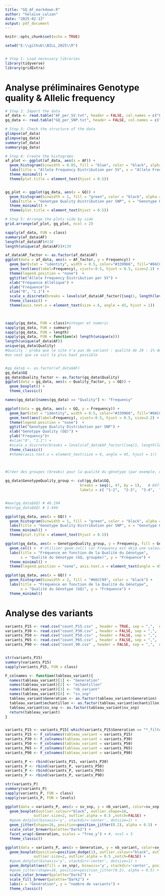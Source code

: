 ```yaml
---
title: "GQ_AF_markdown.R"
author: "heloise_calzan"
date: "2025-02-13"
output: pdf_document
---
```


```r
knitr::opts_chunk$set(echo = TRUE)
```


```r
setwd("E:\\github\\BILL_2025\\R")


# Step 1: Load necessary libraries
library(tidyverse)
library(gridExtra)
```

# Analyse préliminaires Genotype quality & Allelic frequency

```r
# Step 2: Import the data
af_data <- read.table("AF_per_SV.txt", header = FALSE, col.names = c("Frequency", "AF"))
gq_data <- read.table("GQ_per_SNP.txt", header = FALSE, col.names = c("Quality", "GQ"))

# Step 3: Check the structure of the data
glimpse(af_data)
glimpse(gq_data)
summary(af_data)
summary(gq_data)
```



```r
# Step 4: Create the histograms
af_plot <- ggplot(af_data, aes(x = AF)) +
  geom_histogram(binwidth = 0.05, fill = "blue", color = "black", alpha = 0.7) +  # Increased binwidth
  labs(title = "Allele Frequency Distribution per SV", x = "Allele Frequency (AF)", y = "Frequency") +
  theme_minimal() +
  theme(plot.title = element_text(hjust = 0.5))


gq_plot <- ggplot(gq_data, aes(x = GQ)) +
  geom_histogram(binwidth = 1, fill = "green", color = "black", alpha = 0.7) +
  labs(title = "Genotype Quality Distribution per SNP", x = "Genotype Quality (GQ)", y = "Frequency") +
  theme_minimal() +
  theme(plot.title = element_text(hjust = 0.5))

# Step 5: Arrange the plots side by side
grid.arrange(af_plot, gq_plot, ncol = 2)
```

```r
sapply(af_data, FUN = class)
summary(af_data$AF)
length(af_data$AF)#130
length(unique(af_data$AF))#130

af_data$AF_factor <- as.factor(af_data$AF)
ggplot(data = af_data, aes(x = AF_factor, y = Frequency)) +
  geom_bar(stat = "identity", width = 0.5, color="#339966", fill="#66CC99") +
  geom_text(aes(label=Frequency), vjust=-0.5, hjust = 0.5, size=2.2) +
  theme(legend.position = "none")  +
  ggtitle("Allele Frequency Distribution per SV") +
  xlab("Fréquence Allélique") + 
  ylab("Fréquence")+
  xlim("0", "1.1") +
  scale_x_discrete(breaks = levels(af_data$AF_factor)[seq(1, length(levels(af_data$AF_factor)), by = 5)])+
  theme_classic() +
  theme(axis.text.x = element_text(size = 6, angle = 45, hjust = 1)) 
 


sapply(gq_data, FUN = class)#integer et numeric
sapply(gq_data, FUN = summary)
sapply(gq_data, FUN = length)
sapply(gq_data, FUN = function(x) length(unique(x)))
length(unique(af_data$AF))
unique(gq_data$Quality)
#Quality : proba que le site n'a pas de variant : qualité de 20 : 1% de chance qu'il n'y pas de variant
#on veut que ce soit le plus haut possible


#gq_data$ <- as.factor(af_data$AF)
gq_data$GQ
gq_data$Quality_factor <- as.factor(gq_data$Quality)
ggplot(data = gq_data, aes(x = Quality_factor, y = GQ)) +
  geom_boxplot() +
  theme_classic()

names(gq_data)[names(gq_data) == "Quality"] <- "Frequency"

ggplot(data = gq_data, aes(x = GQ, y = Frequency)) +
  geom_bar(stat = "identity", width = 0.5, color="#339966", fill="#66CC99") +
  geom_text(aes(label=Frequency), vjust=-0.5, hjust = 0.5, size=2.2) +
  theme(legend.position = "none")  +
  ggtitle("Genotype Quality Distribution per SNP") +
  xlab("Genotype Quality (GQ)") + 
  ylab("Frequency")+
  #xlim("0", "1.1") +
  #scale_x_discrete(breaks = levels(af_data$AF_factor)[seq(1, length(levels(af_data$AF_factor)), by = 5)])+
  theme_classic() 
  #theme(axis.text.x = element_text(size = 6, angle = 45, hjust = 1)) 
 



```

```r
#Créer des groupes (breaks) pour la qualité du génotype (par exemple, de 1 à 5, 6 à 10, etc.)

gq_data$GenotypeQuality_group <- cut(gq_data$GQ,
                                  breaks = seq(1, 47, by = 1),   # Définir les breaks comme souhaité
                                  labels = c( "1-2",  "2-3",  "3-4",  "4-5",  "5-6",  "6-7",  "7-8",  "8-9",  "9-10", "10-11", "11-12", "12-13", "13-14", "14-15", "15-16", "16-17", "17-18", "18-19", "19-20", "20-21", "21-22", "22-23", "23-24", "24-25", "25-26", "26-27", "27-28", "28-29", "29-30", "30-31", "31-32", "32-33", "33-34", "34-35", "35-36", "36-37", "37-38", "38-39", "39-40", "40-41", "41-42", "42-43", "43-44", "44-45", "45-46", "46-47"), right = FALSE)


#max(gq_data$GQ) # 46.194
#min(gq_data$GQ) # 1.444

ggplot(gq_data, aes(x = GQ)) +
  geom_histogram(binwidth = 1, fill = "green", color = "black", alpha = 0.7) +
  labs(title = "Genotype Quality Distribution per SNP", x = "Genotype Quality (GQ)", y = "Frequency") +
  theme_minimal() +
  theme(plot.title = element_text(hjust = 0.5))

ggplot(gq_data, aes(x = GenotypeQuality_group, y = Frequency, fill = GenotypeQuality_group)) +
  geom_col() +  # Utiliser geom_col() car Frequency est déjà une valeur
  labs(title = "Fréquence en fonction de la Qualité du Génotype",
       x = "Qualité du Génotype (GQ, groupée)", y = "Fréquence") +
  theme_minimal() +
  theme(legend.position = "none", axis.text.x = element_text(angle = 45, hjust = 1))

ggplot(gq_data, aes(x = GQ)) +
  geom_histogram(binwidth = 2, fill = "#66CC99", color = "black") +  
  labs(title = "Fréquence en fonction de la Qualité du Génotype",
       x = "Qualité du Génotype (GQ)", y = "Fréquence") +
  theme_minimal()
```

# Analyse des variants

```r
variants_P15 <- read.csv("count_P15.csv" , header = TRUE, sep = ",",  na ="NA", stringsAsFactors = FALSE)
variants_P30 <- read.csv("count_P30.csv" , header = FALSE, sep = ",",  na ="NA", stringsAsFactors = FALSE)
variants_P50 <- read.csv("count_P50.csv" , header = FALSE, sep = ",",  na ="NA", stringsAsFactors = FALSE)
variants_P65 <- read.csv("count_P65.csv" , header = FALSE, sep = ",",  na ="NA", stringsAsFactors = FALSE)
variants_P90 <- read.csv("count_90.csv" , header = FALSE, sep = ",",  na ="NA", stringsAsFactors = FALSE)


str(variants_P15)
summary(variants_P15)
sapply(variants_P15, FUN = class)

F_colnames <- function(tableau_variant){
  names(tableau_variant)[1] <- "Generation"
  names(tableau_variant)[2] <- "echantillon"
  names(tableau_variant)[3] <- "nb_variant"
  names(tableau_variant)[4] <- "sv_snp"
  tableau_variant$Generation <- as.factor(tableau_variant$Generation)
  tableau_variant$echantillon <- as.factor(tableau_variant$echantillon)
  tableau_variant$sv_snp <- as.factor(tableau_variant$sv_snp)
  return(tableau_variant)
}


variants_P15 <- variants_P15[-which(variants_P15$Generation == "*_filtered"), ]
variants_P15 <- F_colnames(tableau_variant = variants_P15)
variants_P30 <- F_colnames(tableau_variant = variants_P30)
variants_P50 <- F_colnames(tableau_variant = variants_P50)
variants_P65 <- F_colnames(tableau_variant = variants_P65)
variants_P90 <- F_colnames(tableau_variant = variants_P90)

variants_P <- rbind(variants_P15, variants_P30)
variants_P <- rbind(variants_P, variants_P50)
variants_P <- rbind(variants_P, variants_P65)
variants_P <- rbind(variants_P, variants_P90)

str(variants_P)
summary(variants_P)
sapply(variants_P, FUN = class)
sapply(variants_P, FUN = levels)
```

```r


ggplot(data = variants_P, aes(x = sv_snp, y = nb_variant, color=sv_snp)) +
  geom_boxplot(outlier.colour="black", outlier.shape=16,
             outlier.size=2, outlier.alpha = 0.5 ,notch=FALSE) +
  #geom_dotplot(binaxis='y', stackdir='center', dotsize=1) +
  geom_jitter(shape=16, position=position_jitter(0.2), alpha = 0.5) +
  scale_color_brewer(palette="Dark2") +
  facet_wrap(~Generation, scales = "free_y") + #, ncol = 5
  theme_classic()

ggplot(data = variants_P, aes(x = Generation, y = nb_variant, color=sv_snp)) +
  geom_boxplot(position=position_dodge(1), outlier.colour="black", outlier.shape=16,
             outlier.size=2, outlier.alpha = 0.5 ,notch=FALSE) +
  #geom_dotplot(binaxis='y', stackdir='center', dotsize=1) +
  geom_dotplot(aes(fill = sv_snp), binaxis='y', stackdir='center', position=position_dodge(), alpha = 0.5, dotsize = 0.3) +
  #geom_jitter(shape=16, position=position_jitter(0.2), alpha = 0.5) +
  scale_color_brewer(palette="Dark2") +
  scale_fill_brewer(palette="Dark2") + 
  labs(x = "Génération", y = "nombre de variants") +
  theme_classic()
```

